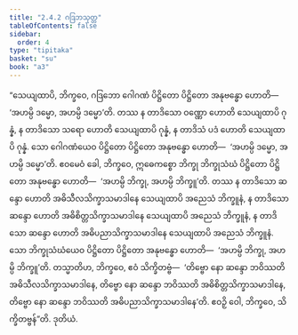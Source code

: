 ```yaml
---
title: "2.4.2 ဂဒြဘသုတ္တ"
tableOfContents: false
sidebar:
  order: 4
type: "tipitaka"
basket: "su"
book: "a3"
---
```



<DynamicBreadcrumb />

<Division number="83" book="a3">

<Paragraph number="728" book="a3">
“သေယျထာပိ, ဘိက္ခဝေ, ဂဒြဘော ဂေါဂဏံ ပိဋ္ဌိတော ပိဋ္ဌိတော အနုဗန္ဓော ဟောတိ—  ‘အဟမ္ပိ ဒမ္မော, အဟမ္ပိ ဒမ္မော’တိ. တဿ န တာဒိသော ဝဏ္ဏော ဟောတိ သေယျထာပိ ဂုန္နံ, န တာဒိသော သရော ဟောတိ သေယျထာပိ ဂုန္နံ, န တာဒိသံ ပဒံ ဟောတိ သေယျထာပိ ဂုန္နံ. သော ဂေါဂဏံယေဝ ပိဋ္ဌိတော ပိဋ္ဌိတော အနုဗန္ဓော ဟောတိ—  ‘အဟမ္ပိ ဒမ္မော, အဟမ္ပိ ဒမ္မော’တိ.
</Paragraph>

<Paragraph number="729" book="a3">
ဧဝမေဝံ ခေါ, ဘိက္ခဝေ, ဣဓေကစ္စော ဘိက္ခု ဘိက္ခုသံဃံ ပိဋ္ဌိတော ပိဋ္ဌိတော အနုဗန္ဓော ဟောတိ—  ‘အဟမ္ပိ ဘိက္ခု, အဟမ္ပိ ဘိက္ခူ’တိ. တဿ န တာဒိသော ဆန္ဒော ဟောတိ အဓိသီလသိက္ခာသမာဒါနေ သေယျထာပိ အညေသံ ဘိက္ခူနံ, န တာဒိသော ဆန္ဒော ဟောတိ အဓိစိတ္တသိက္ခာသမာဒါနေ သေယျထာပိ အညေသံ ဘိက္ခူနံ, န တာဒိသော ဆန္ဒော ဟောတိ အဓိပညာသိက္ခာသမာဒါနေ သေယျထာပိ အညေသံ ဘိက္ခူနံ. သော ဘိက္ခုသံဃံယေဝ ပိဋ္ဌိတော ပိဋ္ဌိတော အနုဗန္ဓော ဟောတိ—  ‘အဟမ္ပိ ဘိက္ခု, အဟမ္ပိ ဘိက္ခူ’တိ.
</Paragraph>

<Paragraph number="730" book="a3">
တသ္မာတိဟ, ဘိက္ခဝေ, ဧဝံ သိက္ခိတဗ္ဗံ—  ‘တိဗ္ဗော နော ဆန္ဒော ဘဝိဿတိ အဓိသီလသိက္ခာသမာဒါနေ, တိဗ္ဗော နော ဆန္ဒော ဘဝိဿတိ အဓိစိတ္တသိက္ခာသမာဒါနေ, တိဗ္ဗော နော ဆန္ဒော ဘဝိဿတိ အဓိပညာသိက္ခာသမာဒါနေ’တိ. ဧဝဉှိ ဝေါ, ဘိက္ခဝေ, သိက္ခိတဗ္ဗန်”တိ.

</Paragraph>
</Division>

<Paragraph number="731" type="center" book="a3">
ဒုတိယံ.
</Paragraph>